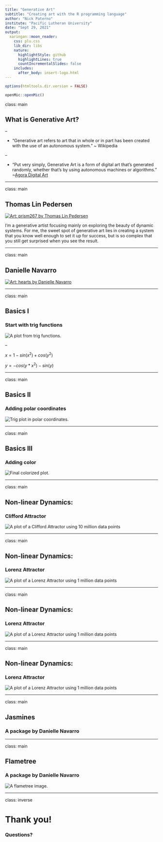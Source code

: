 ```yaml
---
title: "Generative Art"
subtitle: "Creating art with the R programming language"
author: "Nick Paterno"
institute: "Pacific Lutheran University"
date: "Sept 29, 2021"
output:
  xaringan::moon_reader:
    css: plu.css
    lib_dir: libs
    nature:
      highlightStyle: github
      highlightLines: true
      countIncrementalSlides: false
    includes:
      after_body: insert-logo.html
---
```


```r
options(htmltools.dir.version = FALSE)
```

```r
openMic::openMic()
```

class: main

## What is Generative Art? 

--

- "Generative art refers to art that in whole or in part has been created with the use of an autonomous system." ~ Wikipedia

--

- "Put very simply, Generative Art is a form of digital art that's generated randomly, whether that's by using autonomous machines or algorithms." ~[Agora Digital Art](https://agoradigital.art/blog-what-is-generative-art/) 

---

class: main

## Thomas Lin Pedersen

<a href="https://www.data-imaginist.com/art">
<img alt="Art: prism267 by Thomas Lin Pedersen" src="images/tlp.png" class="img_center"/>
<a/>

I’m a generative artist focusing mainly on exploring the beauty of dynamic systems. For me, the sweet spot of generative art lies in creating a system that you know well enough to set it up for success, but is so complex that you still get surprised when you see the result.

---

class: main

## Danielle Navarro

<a href="https://art.djnavarro.net">
<img alt="Art: hearts by Danielle Navarro" src="images/djn.png" class="img_center"/>
<a/>

---

class: main

## Basics I
### Start with trig functions 

<img alt="A plot from trig functions." src="images/basic.png" class="img_center"/>

--

$x = 1-sin(x^2)+cos(y^2)$

$y = -cos(y*x^2)-sin(y)$

---

class: main

## Basics II
### Adding polar coordinates

<img alt="Trig plot in polar coordinates." src="images/polar.png" class="img_center"/>

---

class: main

## Basics III
### Adding color

<img alt="Final colorized plot." src="images/color.png" class="img_center"/>

---

class: main

## Non-linear Dynamics: 
### Clifford Attractor

<img alt="A plot of a Clifford Attractor using 10 million data points" src="images/clifford.png" class="img_center"/>

---

class: main

## Non-linear Dynamics: 
### Lorenz Attractor

<img alt="A plot of a Lorenz Attractor using 1 million data points" src="images/basic_lorenz.png" class="img_center"/>

---

class: main

## Non-linear Dynamics: 
### Lorenz Attractor

<img alt="A plot of a Lorenz Attractor using 1 million data points" src="images/lorenz_colorized.png" class="img_center"/>

---

class: main

## Non-linear Dynamics: 
### Lorenz Attractor

<img alt="A plot of a Lorenz Attractor using 1 million data points" src="images/lorenz_alt.png" class="img_center"/>

---

class: main

## Jasmines
### A package by Danielle Navarro

---

class: main

## Flametree
### A package by Danielle Navarro

<img alt="A flametree image." src="images/flametree_example.png" class="img_center"/>

---

class: inverse

# Thank you!

### Questions?